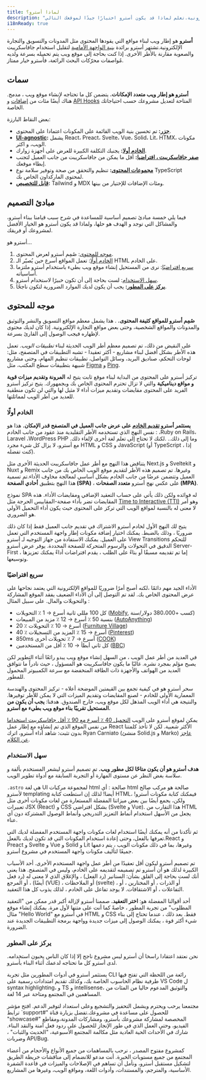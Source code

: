 ```yaml
---
title: لماذا أسترو؟
description: "أسترو هو إطار الويب لبناء مواقع الويب التي تعتمد على المحتوى مثل المدونات والتسويق والتجارة الإلكترونية.تعلم لماذا قد يكون أسترو اختيارًا جيدًا لموقعك التالي."
i18nReady: true
---
```


**أسترو** هو إطار ويب لبناء مواقع التي يقودها المحتوى مثل المدونات والتسويق والتجارة الإلكترونية.تشتهر أسترو برائدة [بنية الواجهة الأمامية](/ar/concepts/Islands/) لتقليل استخدام جافاسكريبت والصعوبة مقارنة بالأطر الأخرى. إذا كنت بحاجة إلى موقع ويب يتم تحميله بسرعة ولديه مُواصفات محرّكات البحث الرائعة، فأسترو خيار ممتاز.

## سمات

**أسترو هو إطار ويب متعدد الإمكانات.** يتضمن كل ما تحتاجه لإنشاء موقع ويب ، مدمج.  هناك أيضًا مئات من [إضافات](https://astro.build/integrations/) و [API Hooks](/ar/reference/integrations-reference/) المتاحة لتعديل مشروعك حسب احتياجاتك الخاصة.

بعض النقاط البارزة:

- **[جزر](/ar/concepts/islands/):** تم تحسين بنية الويب القائمة على المكونات اعتمادا على المحتوى.
- **[UI-agnostic](/ar/guides/framework-components/):** يشمل React، Preact، Svelte، Vue، Solid، Lit، HTMX، مكونات الويب، و اكثر.
- **[الخادم أولا](/ar/basics/rendering-modes/):** يجنبك التكلفة الكبيرة للعرض على أجهزة زوارك.
- **[صفر جافاسكريبت ، افتراضيا](/ar/basics/astro-components/):** أقل ما يمكن من جافاسكريبت من جانب العميل لتجنب إبطاء موقعك.
- **[مجموعات المحتوى](/ar/guides/content-collections/):** تنظيم والتحقق من صحة وتوفير سلامة نوع TypeScript لمحتوى الماركداون الخاص بك.
- **[قابل للتخصيص](/ar/guides/integrations-guide/):** Tailwind و MDX  ومئات الإضافات للإختيار من بينها.

## مبادئ التصميم

فيما يلي خمسة مبادئ تصميم أساسية للمساعدة في شرح سبب قيامنا ببناء أسترو، والمشاكل التي توجد و الهدف هو حلها، ولماذا قد يكون أسترو هو الخيار الأفضل لمشروعك أو فريقك.

أسترو هو...

1. [موجه للمحتوى](#موجه-للمحتوى): صُمِم أسترو لعرض المحتوى.
2. [الخادم أولًا](#الخادم-أولًا): تعمل المواقع أسرع حين يُصيّر الـ HTML على الخادم.
3. [سريع افتراضيًا](#سريع-افتراضيًا): نرى من المستحيل إنشاء موقع ويب بطيء باستخدام أسترو ملتزما أساسياته.
4. [سهل الاستخدام](#سهل-الاستخدام): لست بحاجة إلى أن تكون خبيرًا لاستخدام أسترو.
5. **[يركز  على المطور](#يركز-على-المطور):** يجب أن يكون لديك الموارد الضرورية لتكون ناجحًا.

## موجه للمحتوى

**صُمِم أسترو للمواقع كثيفة المحتوى.** . هذا يشمل معظم مواقع التسويق والنشر والتوثيق والمدونات والمواقع الشخصية، وحتى بعض مواقع التجارة الإلكترونية. إذا كان لديك محتوى لإظهاره فيجب الوصول إلى القارئ بسرعة.

على النقيض من ذلك، تم تصميم معظم أطر الويب الحديثة لبناء *تطبيقات الويب*. تعمل هذه الأطر بشكل أفضل لبناء مشاريع - أكثر تعقيدا - تشبه التطبيقات في المتصفح، مثل: لوحات التحكم، صناديق البريد، وسائل التواصل، تطبيقات تنظيم المهام، وحتى مشاريع شبيهة بتطبيقات سطح المكتب، مثل [Figma](https://figma.com/) و [Ping](https://ping.gg/).

 تركيز أسترو على المحتوى من البداية لبناء موقع ثابت يتيح له **المرونة وتقديم ميزات قوية و مواقع ديناميكية** والتي لا تزال تحترم المحتوى الخاص بك وبجمهورك. يتيح تركيز أسترو الفريد على المحتوى مقايضات وتقديم ميزات أداء لا مثيل لها والتي لن تكون منطقية للعديد من أطر الويب لمماثلتها.

### الخادم أولًا

**يستثمر أسترو [تقديم الخادم](/ar/basics/rendering-modes/) على عرض جانب العميل في المتصفح قدر الإمكان.** هذا هو نفس النهج الذي تستخدمه الأطر التقليدية منذ عقود من جانب الخادم :  ،Ruby on Rails، Laravel ،WordPress PHP  وما إلى ذلك.. .لكنك لا تحتاج إلى تعلم لغة أخرى لإلغاء ذلك. مع أسترو، لا يزال كل شيء مجرد HTML و CSS و JavaScript (أو TypeScript ، إذا كنت تفضله).

يتناقض هذا النهج مع أطر عمل جافاسكريبت الحديثة الأخرى مثل Next.js و Sveltekit و Nuxt و Remix وغيرها. تم تصميم هذه الأطر لتقديم موقع الويب الخاص بك من جانب العميل وتتضمن عرضًا من جانب الخادم بشكل أساسي لمعالجة مخاوف الأداء.تم تسمية هذا النهج بتطبيق **أحادي الصفحة (SPA)** ، على عكس نهج أسترو **متعدد الصفحات (MPA)**.

نموذج SPA له فوائده ولكن ذلك يأتي على حساب التعقيد الإضافي ومقايضات الأداء. هذه المقايضات تضر بأداء صفحة-المقاييس الحرجة مثل [Time to Interactive (TTI)](https://web.dev/interactive/) وهو أمر لا معنى له بالنسبة لمواقع الويب التي تركز على المحتوى حيث يكون أداء التحميل الأولي هو الضروري.

يتيح لك النهج الأول لخادم أسترو الاشتراك في تقديم جانب العميل فقط إذا كان ذلك ضروريًا ، وذلك بالضبط. يمكنك اختيار إضافة مكونات إطار واجهة المستخدم التي تعمل على العميل. يمكنك الاستفادة من جهاز التوجيه لـ أسترو View Transitions للتحكم الدقيق في التحولات والرسوم المتحركة للصفحة المحددة. يوفر عرض أسترو Server-First ، إما تم تقديمه مسبقًا أو بناءً على الطلب ، يقدم افتراضات أداءً يمكنك تعزيزها وتوسيعها.

### سريع افتراضيًا

الأداء الجيد مهم دائمًا ،لكنه أصبح أمرًا ضروريًا للمواقع الإلكترونية التي يعتمد نجاحها على عرض المحتوى الخاص بك. لقد تم التوصل إلى أن الأداء الضعيف  يفقد الموقع المشاركة والتحويلات والمال. على سبيل المثال :

- كل 100 مللي ثانية أسرع → 1 ٪ التحويلات ([Mobify](https://web.dev/why-speed-matters/), كسب +380،000 دولار/سنة)
- بنسبة 50 ٪ أسرع → 12 ٪  مزيد من المبيعات ([AutoAnything](https://www.digitalcommerce360.com/2010/08/19/web-accelerator-revs-conversion-and-sales-autoanything/))
- 20 ٪ أسرع → 10 ٪ التحويلات ([Furniture Village](https://www.thinkwithgoogle.com/intl/en-gb/marketing-strategies/app-and-mobile/furniture-village-and-greenlight-slash-page-load-times-boosting-user-experience/))
- 40 ٪ أسرع → 15 ٪ المزيد من التسجيلات ([Pinterest](https://medium.com/pinterest-engineering/driving-user-growth-with-performance-improvements-cfc50dafadd7))
- 850ms أسرع → 7 ٪ تحويلات أخرى ([COOK](https://web.dev/why-speed-matters/))
- كل ثاني أبطأ → 10 ٪ أقل من المستخدمين ([BBC](https://www.creativebloq.com/features/how-the-bbc-builds-websites-that-scale))

في العديد من أطر عمل الويب ، من السهل إنشاء موقع ويب يبدو رائعًا أثناء التطوير لكن يصبح مؤلم بمجرد نشره. غالبًا ما يكون جافاسكريبت هو المسؤول ، حيث نادراً ما تتوافق العديد من الهواتف والأجهزة ذات الطاقة المنخفضة مع سرعة الكمبيوتر المحمول للمطور.

سحر أسترو هو في كيفية تجمع بين القيمتين الموضحة أعلاه - تركيز المحتوى والهندسة المعمارية الأولى للخادم - لصنع المقايضات وتقديم الميزات التي لا يمكن للأطر توفيرها. والنتيجة هي أداء الويب المذهل لكل موقع ويب، خارج الصندوق. هدفنا: **يجب أن يكون من المستحيل تقريبًا بناء موقع ويب بطيء مع أسترو.**

 يمكن لموقع أسترو على الويب [التحميل 40 ٪ أسرع مع 90 ٪ أقل جافاسكريبت استخداما](https://twitter.com/t3dotgg/status/1437195415439360003) من نفس الموقع الذي تم إنشاؤه مع إطار عمل React الأكثر شعبية. لكن لا تأخذ كلمتنا بدون تثبت: شاهد أداء أسترو، اترك Ryan Carniato (منشئ Solid.js و Marko) [عاجز عن الكلام](https://youtu.be/2ZEMb_H-LYE?t=8163).


### سهل الاستخدام

**هدف أسترو هو أن يكون متاحًا لكل مطور ويب.** تم تصميم أسترو ليشعر المستخدم بألفة و سلاسة بغض النظر عن مستوى المهارة أو التجربة السابقة مع أدواة تطوير الويب. 

`.astro`  هي لغة UI لمجموعة مركبات   html صالحة : أي html صالحة هو مركب صالح لأسترو templating أيضا! لذلك إن استطعت كتابة HTML، فيمكنك كتابة مكونات أسترو! ولكن، يجمع أيضًا بين بعض ميزاتنا المفضلة المستعارة من لغات مكونات أخرى مثل تعبيرات JSX (React) و CSS بشكل افتراضي (Svelte و Vue). هذا التقارب من HTML يجعل من الأسهل استخدام أنماط التعزيز التدريجي وأنماط الوصول المشتركة دون أي عناء.

ثم تأكدنا من أنه يمكنك أيضًا استخدام لغات مكونات واجهة المستخدم المفضلة لديك التي تعرفها بالفعل، وحتى إعادة استخدام المكونات التي قد تكون لديك بالفعل.React و Preact و Svelte و Vue و Solid و Lit وغيرها، بما في ذلك مكونات الويب ، يتم دعمها جميعًا لتأليف مكونات واجهة المستخدم في مشروع أسترو.

تم تصميم أسترو ليكون أقل تعقيدًا من أطر عمل واجهة المستخدم الأخرى. أحد الأسباب الكبيرة لذلك هو أن أسترو تم تصميمه لتقديمه على الخادم، وليس في المتصفح. هذا يعني أنك لست بحاجة إلى القلق بشأن: السنانير (رد الفعل) ، والإغلاق الذي لا معنى له (رد فعل أيضًا) ، أو المرجع (VUE) ، أو الملاحظات (svelte) ، أو الذرات ، أو المختارين ، أو التفاعلات ، أو الاشتقاقات. لا يوجد تفاعل على الخادم ، لذلك يذوب كل هذا التعقيد.

أحد أقوالنا المفضلة هو: **اختر التعقيد.** صممنا أسترو لإزالة أكبر قدر ممكن من "التعقيد المطلوب" من تجربة المطور ، خاصةً كما أنت على متنها لأول مرة. يمكنك إنشاء موقع مثال "Hello World" في أسترو مع HTML و CSS فقط. بعد ذلك ، عندما تحتاج إلى بناء شيء أكثر قوة ، يمكنك الوصول إلى ميزات جديدة وواجهة برمجة التطبيقات الجديدة عند الضرورة.

### يركز على المطور

نحن نعتقد اعتقادا راسخا أن أسترو ليس مشروع ناجح  إلا إذا كان الناس يحبون استخدامه. لدى أسترو كل ما تحتاجه لدعمك أثناء البناء بأسترو.

يستثمر أسترو في أدوات المطورين مثل تجربة CLI رائعة من اللحظة التي تفتح فيها طرفية نظام الحاسوب الخاصة بك، وكذلك تقديم امتدادات رسمية على VS Code ل syntax highlighting، و TS و intellisense، والتوثيق المدعوم حاليا من المئات من المساهمين في المجتمع ومتاحة عبر 14 لغة.

مجتمعنا يرحب ويحترم ويشمل التحفيز والتشجيع وعلى استعداد لتوفير الدعم. افتح مؤشر ترابط `support#" للحصول على مساعدة في مشروعك.تفضل بزيارة قناة "showcase#" المخصصة لمشاركة مشروعك بأسترو، ومشاركات المدونة،ومقاطع الفيديو، وحتى العمل الذي في طور الإنجاز للحصول على ردود فعل آمنة والنقد البناء. شارك في الأحداث الحية العادية مثل مكالمة المجتمع الأسبوعية، "الحديث والثبات" ، وضربات API/Bug.

كمشروع مفتوح المصدر ، نرحب بالمساهمات من جميع الأنواع والأحجام من أعضاء المجتمع من جميع مستويات الخبرة. أنت مدعو للانضمام إلى مناقشات خريطة الطريق لتشكيل مستقبل أسترو، ونأمل أن تساهم في الإصلاحات والميزات في قاعدة الشفرة الأساسية، والمترجم، والمستندات، وأدوات اللغة، ومواقع الويب، وغيرها من المشاريع.
